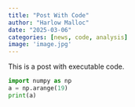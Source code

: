```yaml
---
title: "Post With Code"
author: "Harlow Malloc"
date: "2025-03-06"
categories: [news, code, analysis]
image: 'image.jpg'
---
```


This is a post with executable code.


```python
import numpy as np
a = np.arange(19)
print(a)

```

